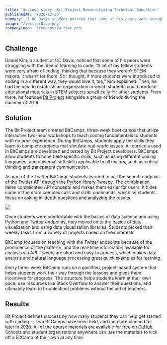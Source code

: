 ```yaml
---
title: 'Success story: Bit Project Democratizing Technical Education'
publishedAt: '2020-12-20'
summary: "A UC Davis student noticed that some of his peers were struggling with the idea of learning to code. To help, he and other students began a group to produce educational materials that make STEM subjects accessible to other students, and Bit Project and their boot camps were born. At Twitter BitCamp, students learn to call the search endpoint of the Twitter API through the Python library Tweepy."
image: "/twitterBlog.png"
companyLogo: '/company/twitter.png'
---
```


## Challenge
Daniel Kim, a student at UC Davis, noticed that some of his peers were struggling with the idea of learning to code. “A lot of my fellow students were very afraid of coding, thinking that because they weren’t STEM majors, it wasn’t for them. So I thought, if more students were introduced to coding in a different way, they would love it, too,” Kim explained. Then, he had the idea to establish an organization in which students could produce educational materials in STEM subjects specifically for other students. From there, he founded [Bit Project](https://www.bitproject.org/) alongside a group of friends during the summer of 2019.

## Solution
The Bit Project team created BitCamps, three-week boot camps that utilize interactive two-hour workshops to teach coding fundamentals to students with no prior experience. During BitCamps, students apply the skills they learn to complete projects that simulate real-world issues. All curricula used in BitCamps are developed and tested by Bit Project developers. BitCamps allow students to hone field-specific skills, such as using different coding languages, and universal soft skills applicable to all majors, such as critical thinking and transparent communication.

As part of the Twitter BitCamp, students learned to call the search endpoint of the Twitter API through the Python library Tweepy. The combination takes complicated API concepts and makes them easier for users. It hides some of the more complex calls and cURL commands, which let students focus on asking in-depth questions and analyzing the results.

![](/twitterBlog.png)

Once students were comfortable with the basics of data science and using Python and Twitter endpoints, they moved on to the basics of data visualization and using data visualization libraries. Students picked their weekly tasks from a variety of projects based on their interests.

BitCamp focuses on teaching with the Twitter endpoints because of the prominence of the platform, and the real-time information available for analysis via API. Tweets are short and easy to process, which makes data analysis and natural language processing great quick examples for learning.

Every three-week BitCamp runs on a gamified, project-based system that helps students work their way through the lessons and gives them incentives for progress. The structure helps students learn at their own pace, use resources like Stack Overflow to answer their questions, and ultimately learn to troubleshoot problems without the aid of teachers.

## Results
Bit Project defines success by how many students they can help get started with coding -- Two BitCamps have been held, and more are planned for later in 2020. All of the course materials are available for free on [GitHub](https://github.com/bitprj/curriculum). Schools and student organizations anywhere can use the materials to kick off a BitCamp of their own at any time.